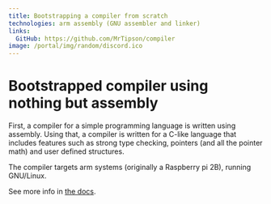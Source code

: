 ```yaml
---
title: Bootstrapping a compiler from scratch
technologies: arm assembly (GNU assembler and linker)
links:
  GitHub: https://github.com/MrTipson/compiler
image: /portal/img/random/discord.ico
---
```

# Bootstrapped compiler using nothing but assembly
First, a compiler for a simple programming language is written using assembly. Using that, a compiler is written for a C-like language that includes features such as strong type checking, pointers (and all the pointer math) and user defined structures.

The compiler targets arm systems (originally a Raspberry pi 2B), running GNU/Linux.

See more info in [the docs](/compiler).